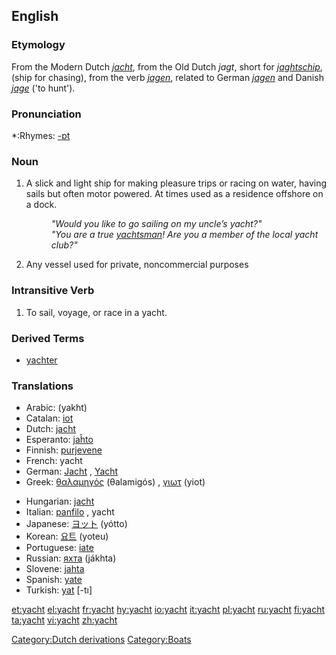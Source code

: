 ==English==
=== Etymology ===
From the Modern Dutch ''[[jacht]]'', from the Old Dutch ''jagt'', short for ''[[jaghtschip]]'', (ship for chasing), from the verb ''[[jagen]]'', related to German ''[[jagen]]'' and Danish ''[[jage]]'' ('to hunt').

===Pronunciation===
*:Rhymes: [[Rhymes:English:-ɒt|-ɒt]]

===Noun===
{{en-noun}}

#A slick and light ship for making pleasure trips or racing on water, having sails but often motor powered. At times used as a residence offshore on a dock. 
#:'' "Would you like to go sailing on my uncle’s yacht?" ''
#:'' "You are a true [[yachtsman]]! Are you a member of the local yacht club?" ''
# Any vessel used for private, noncommercial purposes

===Intransitive Verb===
{{en-verb}}
# To sail, voyage, or race in a yacht.

===Derived Terms===
* [[yachter]]

=== Translations ===
{{top}}
*Arabic: {{ARchar|[[يخت]]}} (yakht)
*Catalan: [[iot]] {{m}}
*Dutch: [[jacht]] {{n}}
*Esperanto: [[jaĥto]]
*Finnish: [[purjevene]]
*French: yacht {{m}}
*German: [[Jacht]] {{f}}, [[Yacht]] {{f}}
*Greek: [[θαλαμηγός]] (θalamigós) {{f}}, [[γιωτ]] (yiot) {{n}}
{{mid}}
*Hungarian: [[jacht]]
*Italian: [[panfilo]] {{m}}, yacht {{m}}
*Japanese: [[ヨット]] (yótto)
*Korean: [[요트]] (yoteu)
*Portuguese: [[iate]] {{m}}
*Russian: [[яхта]] (jákhta) {{f}}
*Slovene: [[jahta]] {{f}}
*Spanish: [[yate]] {{m}}
*Turkish: [[yat]] [-tı]
{{bottom}}

[[Category:Dutch derivations]]
[[Category:Boats]]

[[et:yacht]]
[[el:yacht]]
[[fr:yacht]]
[[hy:yacht]]
[[io:yacht]]
[[it:yacht]]
[[pl:yacht]]
[[ru:yacht]]
[[fi:yacht]]
[[ta:yacht]]
[[vi:yacht]]
[[zh:yacht]]